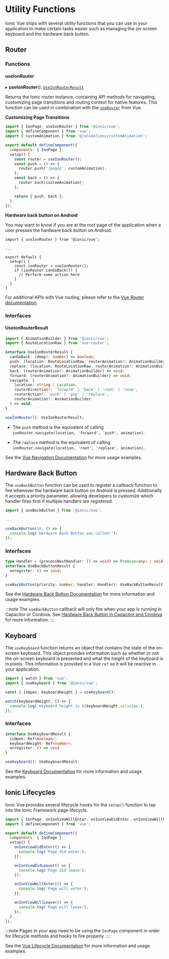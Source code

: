# Utility Functions

Ionic Vue ships with several utility functions that you can use in your application to make certain tasks easier such as managing the on-screen keyboard and the hardware back button.

## Router

### Functions

#### useIonRouter

▸ **useIonRouter**(): [`UseIonRouterResult`](#useionrouterresult)

Returns the Ionic router instance, containing API methods for navigating, customizing page transitions and routing context for native features. This function can be used in combination with the [`useRouter`](https://router.vuejs.org/api/index.html#userouter) from Vue.

**Customizing Page Transitions**

```js
import { IonPage, useIonRouter } from '@ionic/vue';
import { defineComponent } from 'vue';
import { customAnimation } from '@/animations/customAnimation';

export default defineComponent({
  components: { IonPage },
  setup() {
    const router = useIonRouter();
    const push = () => {
      router.push('/page2', customAnimation);
    };
    const back = () => {
      router.back(customAnimation);
    };

    return { push, back };
  },
});
```

**Hardware back button on Android**

You may want to know if you are at the root page of the application when a user presses the hardware back button on Android.

```tsx
import { useIonRouter } from '@ionic/vue';

...

export default {
  setup() {
    const ionRouter = useIonRouter();
    if (ionRouter.canGoBack()) {
      // Perform some action here
    }
  }
}
```

For additional APIs with Vue routing, please refer to the [Vue Router documentation](https://router.vuejs.org/api/index.html).

### Interfaces

#### UseIonRouterResult

```ts
import { AnimationBuilder } from '@ionic/vue';
import { RouteLocationRaw } from 'vue-router';

interface UseIonRouterResult {
  canGoBack: (deep?: number) => boolean;
  push: (location: RouteLocationRaw, routerAnimation?: AnimationBuilder) => void;
  replace: (location: RouteLocationRaw, routerAnimation?: AnimationBuilder) => void;
  back: (routerAnimation?: AnimationBuilder) => void;
  forward: (routerAnimation?: AnimationBuilder) => void;
  navigate: (
    location: string | Location,
    routerDirection?: 'forward' | 'back' | 'root' | 'none',
    routerAction?: 'push' | 'pop' | 'replace',
    routerAnimation?: AnimationBuilder
  ) => void;
}

useIonRouter(): UseIonRouterResult;
```

- The `push` method is the equivalent of calling `ionRouter.navigate(location, 'forward', 'push', animation)`.

- The `replace` method is the equivalent of calling `ionRouter.navigate(location, 'root', 'replace', animation)`.

See the [Vue Navigation Documentation](./navigation.mdx#navigating-using-useionrouter) for more usage examples.

## Hardware Back Button

The `useBackButton` function can be used to register a callback function to fire whenever the hardware back button on Android is pressed. Additionally it accepts a priority parameter, allowing developers to customize which handler fires first if multiple handlers are registered.

```js
import { useBackButton } from '@ionic/vue';

...

useBackButton(10, () => {
  console.log('Hardware Back Button was called!');
});
```

### Interfaces

```ts
type Handler = (processNextHandler: () => void) => Promise<any> | void | null;
interface UseBackButtonResult {
  unregister: () => void;
}

useBackButton(priority: number, handler: Handler): UseBackButtonResult;
```

See the [Hardware Back Button Documentation](../developing/hardware-back-button) for more information and usage examples.

:::note
The `useBackButton` callback will only fire when your app is running in Capacitor or Cordova. See [Hardware Back Button in Capacitor and Cordova](../developing/hardware-back-button#hardware-back-button-in-capacitor-and-cordova) for more information.
:::

## Keyboard

The `useKeyboard` function returns an object that contains the state of the on-screen keyboard. This object provides information such as whether or not the on-screen keyboard is presented and what the height of the keyboard is in pixels. This information is provided in a Vue `ref` so it will be reactive in your application.

```js
import { watch } from 'vue';
import { useKeyboard } from '@ionic/vue';

const { isOpen, keyboardHeight } = useKeyboard();

watch(keyboardHeight, () => {
  console.log(`Keyboard height is ${keyboardHeight.value}px`);
});
```

### Interfaces

```ts
interface UseKeyboardResult {
  isOpen: Ref<boolean>;
  keyboardHeight: Ref<number>;
  unregister: () => void
}

useKeyboard(): UseKeyboardResult;
```

See the [Keyboard Documentation](../developing/keyboard) for more information and usage examples.

## Ionic Lifecycles

Ionic Vue provides several lifecycle hooks for the `setup()` function to tap into the Ionic Framework page lifecycle.

```js
import { IonPage, onIonViewWillEnter, onIonViewDidEnter, onIonViewWillLeave, onIonViewDidLeave } from '@ionic/vue';
import { defineComponent } from 'vue';

export default defineComponent({
  components: { IonPage },
  setup() {
    onIonViewDidEnter(() => {
      console.log('Page did enter');
    });

    onIonViewDidLeave(() => {
      console.log('Page did leave');
    });

    onIonViewWillEnter(() => {
      console.log('Page will enter');
    });

    onIonViewWillLeave(() => {
      console.log('Page will leave');
    });
  },
});
```

:::note
Pages in your app need to be using the `IonPage` component in order for lifecycle methods and hooks to fire properly.
:::

See the [Vue Lifecycle Documentation](./lifecycle.mdx) for more information and usage examples.
